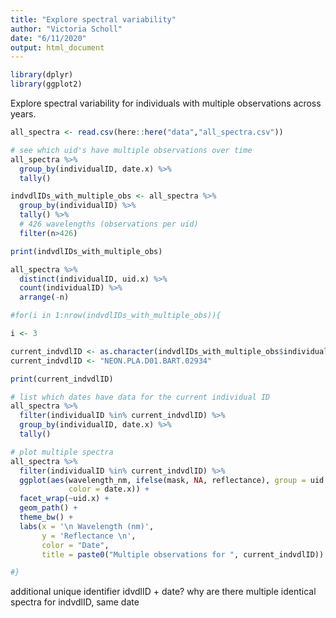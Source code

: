 ```yaml
---
title: "Explore spectral variability"
author: "Victoria Scholl"
date: "6/11/2020"
output: html_document
---
```


```r
library(dplyr)
library(ggplot2)
```


Explore spectral variability for individuals with multiple observations across years.

```r
all_spectra <- read.csv(here::here("data","all_spectra.csv"))

# see which uid's have multiple observations over time 
all_spectra %>%
  group_by(individualID, date.x) %>% 
  tally() 
```


```r
indvdlIDs_with_multiple_obs <- all_spectra %>%
  group_by(individualID) %>% 
  tally() %>%
  # 426 wavelengths (observations per uid)
  filter(n>426)

print(indvdlIDs_with_multiple_obs)
```
```r
all_spectra %>%
  distinct(individualID, uid.x) %>%
  count(individualID) %>%
  arrange(-n)
```

```r

#for(i in 1:nrow(indvdlIDs_with_multiple_obs)){

i <- 3

current_indvdlID <- as.character(indvdlIDs_with_multiple_obs$individualID[i])
current_indvdlID <- "NEON.PLA.D01.BART.02934"

print(current_indvdlID)

# list which dates have data for the current individual ID 
all_spectra %>%
  filter(individualID %in% current_indvdlID) %>%
  group_by(individualID, date.x) %>% 
  tally()

# plot multiple spectra
all_spectra %>%
  filter(individualID %in% current_indvdlID) %>% 
  ggplot(aes(wavelength_nm, ifelse(mask, NA, reflectance), group = uid.x,
             color = date.x)) + 
  facet_wrap(~uid.x) + 
  geom_path() + 
  theme_bw() + 
  labs(x = '\n Wavelength (nm)',
       y = 'Reflectance \n',
       color = "Date",
       title = paste0("Multiple observations for ", current_indvdlID))

#}
```

additional unique identifier idvdlID + date? 
why are there multiple identical spectra for indvdlID, same date
